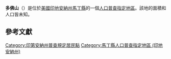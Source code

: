 {{noteTA
|G1=USState
|G2=地名
|G3=Unit
}}
{{Infobox settlement
|official_name            = 多佛山
|native_name = Dover Hill
|settlement_type          = [[人口普查指定地區|人口普查指定地區]]
|image_skyline            = Martin County Indiana Incorporated and Unincorporated areas Dover Hill Highlighted 1818550.svg
|imagesize                = 250px
|pushpin_map              = USA Indiana
|pushpin_label            = 多佛山
|pushpin_label_position   = top
|pushpin_map_caption      = 多佛山在印地安納州的位置
|subdivision_type         = [[世界政區索引|國家]]
|subdivision_type1        = [[美国州份|州份]]
|subdivision_type2        = [[印地安納州行政区划|縣]]
|subdivision_name         = [[美国|美国]]
|subdivision_name1        = [[印地安納州|印地安納州]]
|subdivision_name2        = [[馬丁縣_(印地安納州)|馬丁縣]]
|elevation_ft             = 663
|elevation_m              = 202
|area_total_km2           = 
|area_total_sq_mi         = 
|area_land_km2            = 
|area_land_sq_mi          = 
|area_water_km2           = 
|area_water_sq_mi         = 
|population_as_of         = 2010
|population_footnotes     = 
|population_total         = 
|population_metro         = 
|population_density_km2   = auto
|population_density_sq_mi = auto
|timezone                 = [[北美东部时区|北美东部时区]]
|utc_offset               = -5
|coordinates              = {{coord|38|43|40|N|86|48|10|W|display=inline,title}}
| coor_pinpoint           = 
| coordinates_footnotes   = 
|timezone_DST             = EDT
|utc_offset_DST           = -4
|postal_code_type         = [[美國郵區編號|郵區編號]]
|postal_code              = 47553
|area_code                = {{link-en|电话区号812|Area code 812|812}}
|blank_name = [[地名信息系统|GNIS ID]]
|blank_info = 450862<ref name="GNIS">{{cite gnis|450862|Dover Hill}}</ref>
}}
'''多佛山'''（{{lang-en|Dover Hill}}）是位於[[美國|美國]][[印地安納州|印地安納州]][[馬丁縣_(印地安納州)|馬丁縣]]的一個[[人口普查指定地區|人口普查指定地區]]。該地的面積和人口皆未知。

== 參考文獻 ==
{{reflist}}

{{馬丁縣 (印地安納州)}}

{{DEFAULTSORT:Dover Hill}}
[[Category:印第安納州普查規定居民點|Category:印第安納州普查規定居民點]]
[[Category:馬丁縣人口普查指定地區_(印地安納州)|Category:馬丁縣人口普查指定地區 (印地安納州)]]

{{Indiana-geo-stub}}